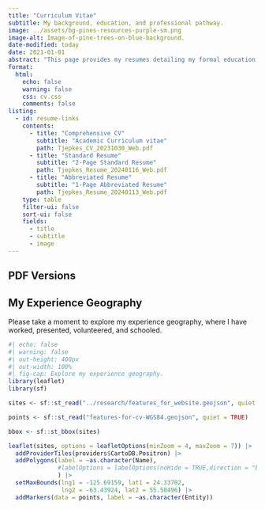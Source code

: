 ```yaml
---
title: "Curriculum Vitae"
subtitle: My background, education, and professional pathway.
image: ../assets/bg-pines-resources-purple-sm.png
image-alt: Image-of-pine-trees-on-blue-background.
date-modified: today
date: 2021-01-01
abstract: "This page provides my resumes detailing my formal education, recent professional experience, and professional skillset. Please see my full CV for a comprehensive listing of my experience."
format:
  html:
    echo: false
    warning: false
    css: cv.css
    comments: false
listing: 
  - id: resume-links
    contents:
      - title: "Comprehensive CV"
        subtitle: "Academic Curriculum vitae"
        path: Tjepkes_CV_20231030_Web.pdf
      - title: "Standard Resume"
        subtitle: "2-Page Standard Resume"
        path: Tjepkes_Resume_20240116_Web.pdf
      - title: "Abbreviated Resume"
        subtitle: "1-Page Abbreviated Resume"
        path: Tjepkes_Resume_20240113_Web.pdf
    type: table
    filter-ui: false
    sort-ui: false
    fields:
      - title
      - subtitle
      - image
---
```


## PDF Versions

:::{#resume-links}
:::


## My Experience Geography

Please take a moment to explore my experience geography, where I have worked, presented, volunteered, and schooled.

```r
#| echo: false
#| warning: false
#| out-height: 400px
#| out-width: 100%
#| fig-cap: Explore my experience geography.
library(leaflet)
library(sf)

sites <- sf::st_read("../research/features_for_website.geojson", quiet = TRUE)

points <- sf::st_read("features-for-cv-WGS84.geojson", quiet = TRUE)

bbox <- sf::st_bbox(sites)

leaflet(sites, options = leafletOptions(minZoom = 4, maxZoom = 7)) |> 
  addProviderTiles(providers$CartoDB.Positron) |> 
  addPolygons(label = ~as.character(Name), 
              #labelOptions = labelOptions(noHide = TRUE,direction = "bottom")
              ) |> 
  setMaxBounds(lng1 = -125.69159, lat1 = 24.33702,
               lng2 = -63.43924, lat2 = 55.50496) |> 
  addMarkers(data = points, label = ~as.character(Entity))
```


<!-- ## Formal Education -->

<!-- My post-secondary training and education is situated at the crossroads of **wildlife ecology** and **geography** at both the undergraduate and graduate levels. These areas of specialization resonate with me due to their comprehensive and diverse nature of study, as well as their infusion of technological solutions. -->

<!-- ```{=html} -->
<!-- <div class="resume-container"> -->
<!--         <img class="profile-image" src="https://identity.missouri.edu/wp-content/uploads/2020/08/PrimarySigs-1.jpg" alt="Your Profile Image"> -->
<!--         <div class="resume-item"> -->
<!--             <div class="employer">University of Missouri</div> -->
<!--             <div class="cv-date">2023 - Present</div> -->
<!--             <div class="position">Masters [MA] - Geography</div> -->
<!--             <div class="cv-description"> -->
<!--                 <p>I am currently studying at the University of Missouri in pursuit of my Masters degree in Geography with an emphasis in Geographic Information Systems. My thesis project will combine my interests in ecological science, phenology, climate, and geospatial modeling.</p> -->
<!--             </div> -->
<!--         </div> -->
<!-- </div> -->

<!-- <div class="resume-container"> -->
<!--         <img class="profile-image" src="https://upload.wikimedia.org/wikipedia/en/8/8d/UW-Stevens_Point_Logo.jpg" alt="Your Profile Image"> -->
<!--         <div class="resume-item"> -->
<!--             <div class="employer">University of Wisconsin-Stevens Point</div> -->
<!--             <div class="cv-date">2015 - 2019</div> -->
<!--             <div class="position">Bachelors [BS] - Wildlife Ecology and Management</div> -->
<!--             <div class="cv-description"> -->
<!--                 <p>I earned my undergraduate degree in Wildlife Ecology and Management from the University of Wisconsin-Stevens Point. My minors were completed in Biology and Geographic Information Systems.</p> -->
<!--             </div> -->
<!--         </div> -->
<!-- </div> -->
<!-- ``` -->


<!-- ## Career Experience -->

<!-- My work experience over the last eight years has been in the **ecological sciences** and **conservation GIS fields**. This includes work in the academic, private, and public sectors. -->

<!-- ```{=html} -->
<!-- <div class="resume-container"> -->
<!--         <img class="profile-image" src="https://identity.missouri.edu/wp-content/uploads/2020/08/PrimarySigs-1.jpg" alt="Your Profile Image"> -->
<!--         <div class="resume-item"> -->
<!--             <div class="employer">University of Missouri</div> -->
<!--             <div class="cv-date">2023 - Present</div> -->
<!--             <div class="position">Graduate Teaching Assistant - Geography Dept</div> -->
<!--             <div class="cv-description"> -->
<!--                 <p>Deliver engaging instructional sessions to undergraduate students within discussion segments of a world regional geography course, concentrating on countries across Europe, Latin America, and North America. Duties include syllabus development, assignment evaluation, and overseeing course management system for 50+ students.</p> -->
<!--             </div> -->
<!--         </div> -->
<!-- </div> -->

<!-- <div class="resume-container"> -->
<!--         <img class="profile-image" src="https://pbs.twimg.com/profile_images/1072551094067306501/mSQAHvsw_400x400.jpg" alt="Your Profile Image"> -->
<!--         <div class="resume-item"> -->
<!--             <div class="employer">Missouri Department of Conservation</div> -->
<!--             <div class="cv-date">2022 - 2023</div> -->
<!--             <div class="position">Assistant Wildlife Diversity Coordinator - Wildlife Diversity Program</div> -->
<!--             <div class="cv-description"> -->
<!--                 <p>Collaborated with an inter-branch leadership team to implement the Missouri Bat Habitat Conservation Plan, serving as a technical lead for data reporting. Summarized large tabular datasets, analyzed spatial data from multiple enterprise geodatabases, and prepared data visualizations and summaries in RStudio and ArcGIS Pro for inclusion in federally mandated reports on statewide habitat management and bat monitoring.</p> -->
<!--             </div> -->
<!--         </div> -->
<!-- </div> -->

<!-- <div class="resume-container"> -->
<!--         <img class="profile-image" src="https://pbs.twimg.com/profile_images/1072551094067306501/mSQAHvsw_400x400.jpg" alt="Your Profile Image"> -->
<!--         <div class="resume-item"> -->
<!--             <div class="employer">Missouri Department of Conservation</div> -->
<!--             <div class="cv-date">2022 - 2022</div> -->
<!--             <div class="position">Wildlife Biologist - Furbearer Program</div> -->
<!--             <div class="cv-description"> -->
<!--                 <p>Served in a technical role for a statewide furbearer program, contributing to large portions of the research and management of furbearing species in Missouri. Managed large-scale data sets of furbearer harvest records, public observations, and other data into multi-dimensional relational databases, utilizing GIS mapping and programmatic software. Generated and presented informative population summaries, data visualizations, and other data-driven reports for internal and external stakeholders.</p> -->
<!--             </div> -->
<!--         </div> -->
<!-- </div> -->

<!-- <div class="resume-container"> -->
<!--         <img class="profile-image" src="https://pbs.twimg.com/profile_images/1072551094067306501/mSQAHvsw_400x400.jpg" alt="Your Profile Image"> -->
<!--         <div class="resume-item"> -->
<!--             <div class="employer">Missouri Department of Conservation</div> -->
<!--             <div class="cv-date">2020 - 2022</div> -->
<!--             <div class="position">Assistant Natural History Biologist - Black Bear Program</div> -->
<!--             <div class="cv-description"> -->
<!--                 <p>Led field and technical operations for a statewide black bear research and management program. Coordinated the monitoring of tagged black bears via ground and aerial telemetry, satellite web services, and physical capture of individuals while utilizing mobile GIS solutions for navigation and data collection. Developed and maintained black bear observation and biological databases using desktop GIS software and relational databases, ensuring the continuity of data integrity.</p> -->
<!--             </div> -->
<!--         </div> -->
<!-- </div> -->
<!-- ``` -->

<!-- ## Techincal Proficiencies -->

<!-- My entire career has emphasized the use of technologies to organize, create, and present. I enjoy learning new skills and languages during personal and professional projects, making a point to try new workflows when I can. -->

<!-- ```{=html} -->
<!-- <div class="resume-container"> -->
<!--         <img class="profile-image" src="../assets/img-geospatial-cover.webp" alt="Your Profile Image"> -->
<!--         <div class="resume-item"> -->
<!--             <div class="employer">GIS & Cartography</div> -->
<!--             <div class="position"></div> -->
<!--             <div class="cv-description"> -->
<!--                 <p>Spatial data creation, management, and analysis using desktop, web, and mobile GIS software. Static and dynamic cartographic design using QGIS and ArcGIS mapping software. Geoprocessing workflows in ArcGIS ModelBuilder and Jupyter Notebooks.</p> -->
<!--             </div> -->
<!--         </div> -->
<!-- </div> -->

<!-- <div class="resume-container"> -->
<!--         <img class="profile-image" src="../assets/img-computer.png" alt="Your Profile Image"> -->
<!--         <div class="resume-item"> -->
<!--             <div class="employer">Research & Reporting</div> -->
<!--             <div class="position"></div> -->
<!--             <div class="cv-description"> -->
<!--                 <p>Data entry, management, and analysis using Program R, Microsoft Excel, Access, and SQL Server. Reproducible report design and development in Microsoft Word, R Markdown, and Quarto. Knowledge of scientific methods and research project development.</p> -->
<!--             </div> -->
<!--         </div> -->
<!-- </div> -->

<!-- <div class="resume-container"> -->
<!--         <img class="profile-image" src="../assets/img-data-viz.jpg" alt="Your Profile Image"> -->
<!--         <div class="resume-item"> -->
<!--             <div class="employer">Design & Visualization</div> -->
<!--             <div class="position"></div> -->
<!--             <div class="cv-description"> -->
<!--                 <p>Front-end web development with HTML/CSS. Version control using git/GitHub. Proficient in data visualization for technical and creative projects using common R packages and Python libraries.</p> -->
<!--             </div> -->
<!--         </div> -->
<!-- </div> -->


<!-- ``` -->
